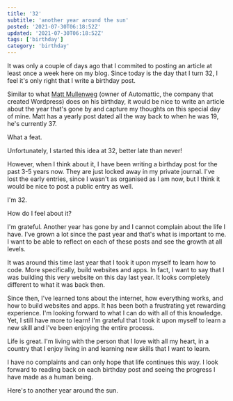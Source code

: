 ```yaml
---
title: '32'
subtitle: 'another year around the sun'
posted: '2021-07-30T06:18:52Z'
updated: '2021-07-30T06:18:52Z'
tags: ['birthday']
category: 'birthday'
---
```


It was only a couple of days ago that I commited to posting an article at least once a week here on my blog. Since today is the day that I turn 32, I feel it's only right that I write a birthday post.

Similar to what [Matt Mullenweg](https://ma.tt/category/birthday/) (owner of Automattic, the company that created Wordpress) does on his birthday, it would be nice to write an article about the year that's gone by and capture my thoughts on this special day of mine. Matt has a yearly post dated all the way back to when he was 19, he's currently 37.

What a feat.

Unfortunately, I started this idea at 32, better late than never!

However, when I think about it, I have been writing a birthday post for the past 3-5 years now. They are just locked away in my private journal. I've lost the early entries, since I wasn't as organised as I am now, but I think it would be nice to post a public entry as well.

I'm 32.

How do I feel about it?

I'm grateful. Another year has gone by and I cannot complain about the life I have. I've grown a lot since the past year and that's what is important to me. I want to be able to reflect on each of these posts and see the growth at all levels.

It was around this time last year that I took it upon myself to learn how to code. More specifically, build websites and apps. In fact, I want to say that I was building this very website on this day last year. It looks completely different to what it was back then.

Since then, I've learned tons about the internet, how everything works, and how to build websites and apps. It has been both a frustrating yet rewarding experience. I'm looking forward to what I can do with all of this knowledge. Yet, I still have more to learn! I'm grateful that I took it upon myself to learn a new skill and I've been enjoying the entire process.

Life is great. I'm living with the person that I love with all my heart, in a country that I enjoy living in and learning new skills that I want to learn.

I have no complaints and can only hope that life continues this way. I look forward to reading back on each birthday post and seeing the progress I have made as a human being.

Here's to another year around the sun.
